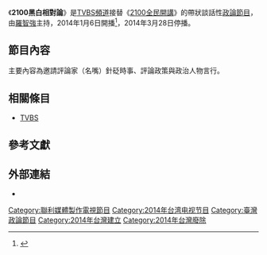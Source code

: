 {{expand|time=2014-03-19T05:08:10+00:00}}

{{Otheruses|subject=[[TVBS|TVBS]]的一個[[電視節目|電視節目]]|other=香港[[無綫生活台|無綫生活台]]的一個電視節目|全民開講 (香港)}}
{{電視節目信息框
| 顏色       = #C6C9FF
| 名稱       = 2100黑白相對論
| 英文名稱   = 
| 原名       = 
| 圖片       = 
| 圖說       = 
| 類型       = 政論節目
| 主持       = [[羅智強|羅智強]]
| 國家       = {{ROC}}
| 地區       = 
| 語言       = [[現代標準漢語|國語]]
| 字幕       = [[中文|中文]]
| 製片人     = [[TVBS|聯意製作股份有限公司]]
| 每集長     = 每集60分鐘
| 頻道       = 
| 播出國家    = {{TWN}}
| 電視網     = [[TVBS_(頻道)|TVBS]]
| 開始       = 2014年1月6日
| 結束       = 2014年3月28日
| 播出時間    = 每週一至週五21:-22:00
| 晚於       = 
| 早於       = 
| 相關節目   = 《2100週末開講》<br>《2100週日開講》
| 中國大陸名稱 = 
| 臺灣名稱     = 
| 港澳名稱     = 
| 馬新名稱     = 
| 官方網站   = 
| imdb_id    = 
| tv_com_id  = 
}}
《'''2100黑白相對論'''》是[[TVBS頻道|TVBS頻道]]接替《[[2100全民開講|2100全民開講]]》的帶狀談話性[[政論節目|政論節目]]，由[[羅智強|羅智強]]主持，2014年1月6日開播<ref>{{Cite web |url=http://www.chinatimes.com/realtimenews/20140106004798-260407 |title=羅智強瘦8公斤 開播政論節目 |accessdate=2014-04-12 |archive-date=2017-06-24 |archive-url=https://web.archive.org/web/20170624031003/http://www.chinatimes.com/realtimenews/20140106004798-260407 |dead-url=no }}</ref>，2014年3月28日停播。

== 節目內容 ==
主要內容為邀請評論家（名嘴）針砭時事、評論政策與政治人物言行。

== 相關條目 ==
*[[TVBS|TVBS]]

{{電視節目的變遷
|電視台={{flagicon|ROC}}[[TVBS頻道|TVBS頻道]]
|播放檔次=星期一至星期五21:00～22:00
|節目名稱=2100黑白相對論<br />（2014年1月6日－2014年3月28日）
|上一節目=[[2100全民開講|2100全民開講]]
|下一節目=[[兩岸服貿大辯論|兩岸服貿大辯論]]（2014年3月29日20:00～22:00）<br>[[少康戰情室|少康戰情室]]（2014年3月31日－）
}}

== 參考文獻 ==
{{Reflist}}

== 外部連結 ==
*{{facebook|tvbs2100}}

[[Category:聯利媒體製作電視節目|Category:聯利媒體製作電視節目]]
[[Category:2014年台湾电视节目|Category:2014年台湾电视节目]]
[[Category:臺灣政論節目|Category:臺灣政論節目]]
[[Category:2014年台灣建立|Category:2014年台灣建立]]
[[Category:2014年台灣廢除|Category:2014年台灣廢除]]
